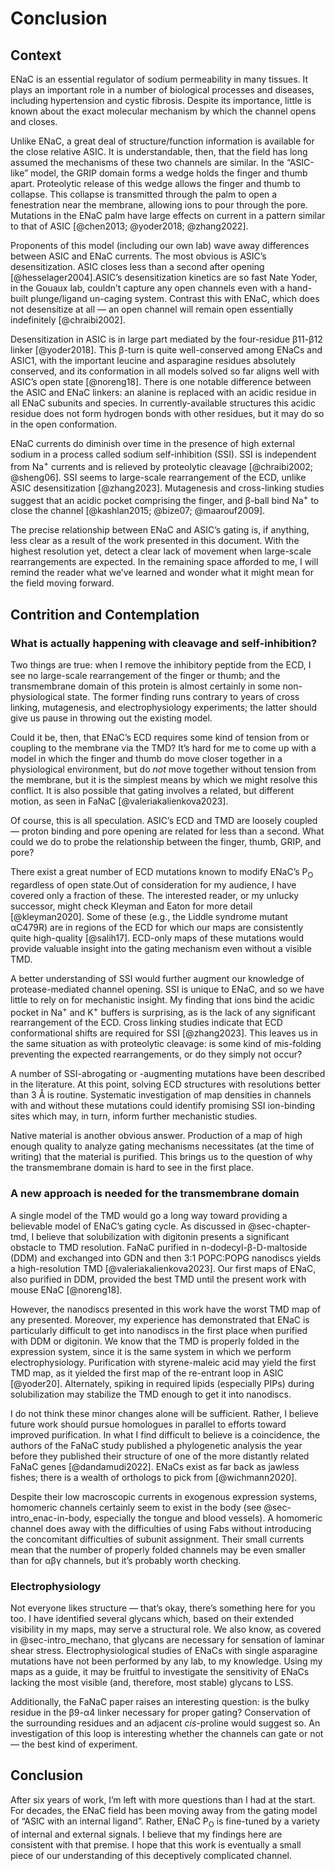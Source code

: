 # Conclusion

## Context
ENaC is an essential regulator of sodium permeability in many tissues.
It plays an important role in a number of biological processes and diseases, including hypertension and cystic fibrosis.
Despite its importance, little is known about the exact molecular mechanism by which the channel opens and closes.

Unlike ENaC, a great deal of structure/function information is available for the close relative ASIC.
It is understandable, then, that the field has long assumed the mechanisms of these two channels are similar.
In the "ASIC-like" model, the GRIP domain forms a wedge holds the finger and thumb apart.
Proteolytic release of this wedge allows the finger and thumb to collapse.
This collapse is transmitted through the palm to open a fenestration near the membrane, allowing ions to pour through the pore.
Mutations in the ENaC palm have large effects on current in a pattern similar to that of ASIC [@chen2013; @yoder2018; @zhang2022].

Proponents of this model (including our own lab) wave away differences between ASIC and ENaC currents.
The most obvious is ASIC's desensitization.
ASIC closes less than a second after opening [@hesselager2004].[ASIC's desensitization kinetics are so fast Nate Yoder, in the Gouaux lab, couldn't capture any open channels even with a hand-built plunge/ligand un-caging system.]{.aside}
Contrast this with ENaC, which does not desensitize at all &mdash; an open channel will remain open essentially indefinitely [@chraibi2002].

Desensitization in ASIC is in large part mediated by the four-residue &beta;11-&beta;12 linker [@yoder2018].
This &beta;-turn is quite well-conserved among ENaCs and ASIC1, with the important leucine and asparagine residues absolutely conserved, and its conformation in all models solved so far aligns well with ASIC's open state [@noreng18].
There is one notable difference between the ASIC and ENaC linkers: an alanine is replaced with an acidic residue in all ENaC subunits and species.
In currently-available structures this acidic residue does not form hydrogen bonds with other residues, but it may do so in the open conformation.

ENaC currents do diminish over time in the presence of high external sodium in a process called sodium self-inhibition (SSI).
SSI is independent from Na^+^ currents and is relieved by proteolytic cleavage [@chraibi2002; @sheng06].
SSI seems to large-scale rearrangement of the ECD, unlike ASIC desensitization [@zhang2023].
Mutagenesis and cross-linking studies suggest that an acidic pocket comprising the finger, and &beta;-ball bind Na^+^ to close the channel [@kashlan2015; @bize07; @maarouf2009].

The precise relationship between ENaC and ASIC's gating is, if anything, less clear as a result of the work presented in this document.
With the highest resolution yet, detect a clear lack of movement when large-scale rearrangements are expected.
In the remaining space afforded to me, I will remind the reader what we've learned and wonder what it might mean for the field moving forward.

## Contrition and Contemplation

### What is actually happening with cleavage and self-inhibition?

Two things are true: when I remove the inhibitory peptide from the ECD, I see no large-scale rearrangement of the finger or thumb; and the transmembrane domain of this protein is almost certainly in some non-physiological state.
The former finding runs contrary to years of cross linking, mutagenesis, and electrophysiology experiments; the latter should give us pause in throwing out the existing model.

Could it be, then, that ENaC's ECD requires some kind of tension from or coupling to the membrane via the TMD?
It's hard for me to come up with a model in which the finger and thumb do move closer together in a physiological environment, but do *not* move together without tension from the membrane, but it is the simplest means by which we might resolve this conflict.
It is also possible that gating involves a related, but different motion, as seen in FaNaC [@valeriakalienkova2023].

Of course, this is all speculation.
ASIC's ECD and TMD are loosely coupled &mdash; proton binding and pore opening are related for less than a second.
What could we do to probe the relationship between the finger, thumb, GRIP, and pore?

There exist a great number of ECD mutations known to modify ENaC's P~O~ regardless of open state.[Out of consideration for my audience, I have covered only a fraction of these. The interested reader, or my unlucky successor, might check Kleyman and Eaton for more detail [@kleyman2020].]{.aside}
Some of these (e.g., the Liddle syndrome mutant &alpha;C479R) are in regions of the ECD for which our maps are consistently quite high-quality [@salih17].
ECD-only maps of these mutations would provide valuable insight into the gating mechanism even without a visible TMD.

A better understanding of SSI would further augment our knowledge of protease-mediated channel opening.
SSI is unique to ENaC, and so we have little to rely on for mechanistic insight.
My finding that ions bind the acidic pocket in Na^+^ and K^+^ buffers is surprising, as is the lack of any significant rearrangement of the ECD.
Cross linking studies indicate that ECD conformational shifts are required for SSI [@zhang2023].
This leaves us in the same situation as with proteolytic cleavage: is some kind of mis-folding preventing the expected rearrangements, or do they simply not occur?

A number of SSI-abrogating or -augmenting mutations have been described in the literature.
At this point, solving ECD structures with resolutions better than 3&nbsp;&Aring; is routine.
Systematic investigation of map densities in channels with and without these mutations could identify promising SSI ion-binding sites which may, in turn, inform further mechanistic studies.

Native material is another obvious answer.
Production of a map of high enough quality to analyze gating mechanisms necessitates (at the time of writing) that the material is purified.
This brings us to the question of why the transmembrane domain is hard to see in the first place.

### A new approach is needed for the transmembrane domain

A single model of the TMD would go a long way toward providing a believable model of ENaC's gating cycle.
As discussed in @sec-chapter-tmd, I believe that solubilization with digitonin presents a significant obstacle to TMD resolution.
FaNaC purified in n-dodecyl-&beta;-D-maltoside (DDM) and exchanged into GDN and then 3:1 POPC:POPG nanodiscs yields a high-resolution TMD [@valeriakalienkova2023].
Our first maps of ENaC, also purified in DDM, provided the best TMD until the present work with mouse ENaC [@noreng18].

However, the nanodiscs presented in this work have the worst TMD map of any presented.
Moreover, my experience has demonstrated that ENaC is particularly difficult to get into nanodiscs in the first place when purified with DDM or digitonin.
We know that the TMD is properly folded in the expression system, since it is the same system in which we perform electrophysiology.
Purification with styrene-maleic acid may yield the first TMD map, as it yielded the first map of the re-entrant loop in ASIC [@yoder20].
Alternately, spiking in required lipids (especially PIPs) during solubilization may stabilize the TMD enough to get it into nanodiscs.

I do not think these minor changes alone will be sufficient.
Rather, I believe future work should pursue homologues in parallel to efforts toward improved purification.
In what I find difficult to believe is a coincidence, the authors of the FaNaC study published a phylogenetic analysis the year before they published their structure of one of the more distantly related FaNaC genes [@dandamudi2022].
ENaCs exist as far back as jawless fishes; there is a wealth of orthologs to pick from [@wichmann2020].

Despite their low macroscopic currents in exogenous expression systems, homomeric channels certainly seem to exist in the body (see @sec-intro_enac-in-body, especially the tongue and blood vessels).
A homomeric channel does away with the difficulties of using Fabs without introducing the concomitant difficulties of subunit assignment.
Their small currents mean that the number of properly folded channels may be even smaller than for &alpha;&beta;&gamma; channels, but it's probably worth checking.

### Electrophysiology

Not everyone likes structure &mdash; that's okay, there's something here for you too.
I have identified several glycans which, based on their extended visibility in my maps, may serve a structural role.
We also know, as covered in @sec-intro_mechano, that glycans are necessary for sensation of laminar shear stress.
Electrophysiological studies of ENaCs with single asparagine mutations have not been performed by any lab, to my knowledge.
Using my maps as a guide, it may be fruitful to investigate the sensitivity of ENaCs lacking the most visible (and, therefore, most stable) glycans to LSS.

Additionally, the FaNaC paper raises an interesting question: is the bulky residue in the &beta;9-&alpha;4 linker necessary for proper gating?
Conservation of the surrounding residues and an adjacent *cis*-proline would suggest so.
An investigation of this loop is interesting whether the channels can gate or not &mdash; the best kind of experiment.

## Conclusion

After six years of work, I'm left with more questions than I had at the start.
For decades, the ENaC field has been moving away from the gating model of "ASIC with an internal ligand".
Rather, ENaC P~O~ is fine-tuned by a variety of internal and external signals.
I believe that my findings here are consistent with that premise.
I hope that this work is eventually a small piece of our understanding of this deceptively complicated channel.

<!-- Move this to the end of content so the margins are right in citations -->
:::{.content-hidden unless-format="pdf"}
\newgeometry{left=1in, right=1in}
:::